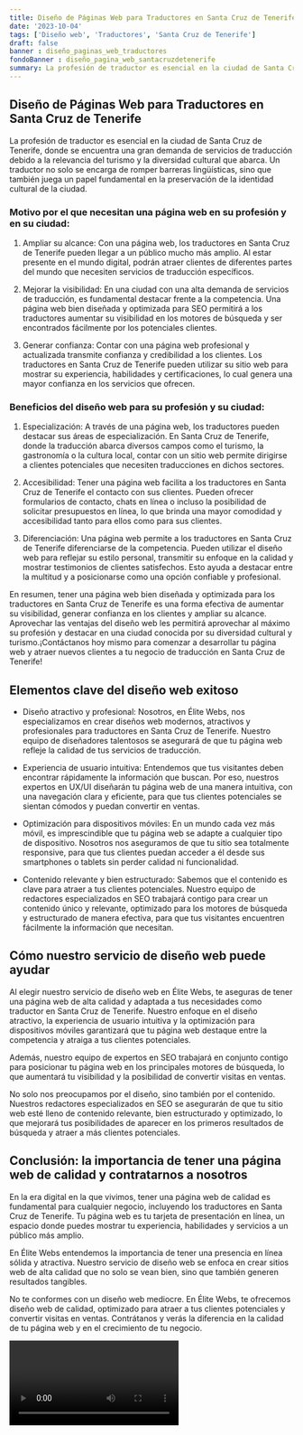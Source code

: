 ```yaml
---
title: Diseño de Páginas Web para Traductores en Santa Cruz de Tenerife
date: '2023-10-04'
tags: ['Diseño web', 'Traductores', 'Santa Cruz de Tenerife']
draft: false
banner : diseño_paginas_web_traductores
fondoBanner : diseño_pagina_web_santacruzdetenerife
summary: La profesión de traductor es esencial en la ciudad de Santa Cruz de Tenerife, donde se encuentra una gran demanda de servicios de traducción debido a la relevancia del turismo y la diversidad cultural que abarca. Un traductor no solo se encarga de romper barreras lingüísticas, sino que también juega un papel fundamental en la preservación de la identidad cultural de la ciudad.
---
```


## Diseño de Páginas Web para Traductores en Santa Cruz de Tenerife

La profesión de traductor es esencial en la ciudad de Santa Cruz de Tenerife, donde se encuentra una gran demanda de servicios de traducción debido a la relevancia del turismo y la diversidad cultural que abarca. Un traductor no solo se encarga de romper barreras lingüísticas, sino que también juega un papel fundamental en la preservación de la identidad cultural de la ciudad.

### Motivo por el que necesitan una página web en su profesión y en su ciudad:

1. Ampliar su alcance: Con una página web, los traductores en Santa Cruz de Tenerife pueden llegar a un público mucho más amplio. Al estar presente en el mundo digital, podrán atraer clientes de diferentes partes del mundo que necesiten servicios de traducción específicos.

2. Mejorar la visibilidad: En una ciudad con una alta demanda de servicios de traducción, es fundamental destacar frente a la competencia. Una página web bien diseñada y optimizada para SEO permitirá a los traductores aumentar su visibilidad en los motores de búsqueda y ser encontrados fácilmente por los potenciales clientes.

3. Generar confianza: Contar con una página web profesional y actualizada transmite confianza y credibilidad a los clientes. Los traductores en Santa Cruz de Tenerife pueden utilizar su sitio web para mostrar su experiencia, habilidades y certificaciones, lo cual genera una mayor confianza en los servicios que ofrecen.

### Beneficios del diseño web para su profesión y su ciudad:

1. Especialización: A través de una página web, los traductores pueden destacar sus áreas de especialización. En Santa Cruz de Tenerife, donde la traducción abarca diversos campos como el turismo, la gastronomía o la cultura local, contar con un sitio web permite dirigirse a clientes potenciales que necesiten traducciones en dichos sectores.

2. Accesibilidad: Tener una página web facilita a los traductores en Santa Cruz de Tenerife el contacto con sus clientes. Pueden ofrecer formularios de contacto, chats en línea o incluso la posibilidad de solicitar presupuestos en línea, lo que brinda una mayor comodidad y accesibilidad tanto para ellos como para sus clientes.

3. Diferenciación: Una página web permite a los traductores en Santa Cruz de Tenerife diferenciarse de la competencia. Pueden utilizar el diseño web para reflejar su estilo personal, transmitir su enfoque en la calidad y mostrar testimonios de clientes satisfechos. Esto ayuda a destacar entre la multitud y a posicionarse como una opción confiable y profesional.

En resumen, tener una página web bien diseñada y optimizada para los traductores en Santa Cruz de Tenerife es una forma efectiva de aumentar su visibilidad, generar confianza en los clientes y ampliar su alcance. Aprovechar las ventajas del diseño web les permitirá aprovechar al máximo su profesión y destacar en una ciudad conocida por su diversidad cultural y turismo.¡Contáctanos hoy mismo para comenzar a desarrollar tu página web y atraer nuevos clientes a tu negocio de traducción en Santa Cruz de Tenerife!

<GifSeo />

<Cta />

## Elementos clave del diseño web exitoso

- Diseño atractivo y profesional: Nosotros, en Élite Webs, nos especializamos en crear diseños web modernos, atractivos y profesionales para traductores en Santa Cruz de Tenerife. Nuestro equipo de diseñadores talentosos se asegurará de que tu página web refleje la calidad de tus servicios de traducción.

- Experiencia de usuario intuitiva: Entendemos que tus visitantes deben encontrar rápidamente la información que buscan. Por eso, nuestros expertos en UX/UI diseñarán tu página web de una manera intuitiva, con una navegación clara y eficiente, para que tus clientes potenciales se sientan cómodos y puedan convertir en ventas.

- Optimización para dispositivos móviles: En un mundo cada vez más móvil, es imprescindible que tu página web se adapte a cualquier tipo de dispositivo. Nosotros nos aseguramos de que tu sitio sea totalmente responsive, para que tus clientes puedan acceder a él desde sus smartphones o tablets sin perder calidad ni funcionalidad.

- Contenido relevante y bien estructurado: Sabemos que el contenido es clave para atraer a tus clientes potenciales. Nuestro equipo de redactores especializados en SEO trabajará contigo para crear un contenido único y relevante, optimizado para los motores de búsqueda y estructurado de manera efectiva, para que tus visitantes encuentren fácilmente la información que necesitan.

## Cómo nuestro servicio de diseño web puede ayudar

Al elegir nuestro servicio de diseño web en Élite Webs, te aseguras de tener una página web de alta calidad y adaptada a tus necesidades como traductor en Santa Cruz de Tenerife. Nuestro enfoque en el diseño atractivo, la experiencia de usuario intuitiva y la optimización para dispositivos móviles garantizará que tu página web destaque entre la competencia y atraiga a tus clientes potenciales.

Además, nuestro equipo de expertos en SEO trabajará en conjunto contigo para posicionar tu página web en los principales motores de búsqueda, lo que aumentará tu visibilidad y la posibilidad de convertir visitas en ventas.

No solo nos preocupamos por el diseño, sino también por el contenido. Nuestros redactores especializados en SEO se asegurarán de que tu sitio web esté lleno de contenido relevante, bien estructurado y optimizado, lo que mejorará tus posibilidades de aparecer en los primeros resultados de búsqueda y atraer a más clientes potenciales.

## Conclusión: la importancia de tener una página web de calidad y contratarnos a nosotros

En la era digital en la que vivimos, tener una página web de calidad es fundamental para cualquier negocio, incluyendo los traductores en Santa Cruz de Tenerife. Tu página web es tu tarjeta de presentación en línea, un espacio donde puedes mostrar tu experiencia, habilidades y servicios a un público más amplio.

En Élite Webs entendemos la importancia de tener una presencia en línea sólida y atractiva. Nuestro servicio de diseño web se enfoca en crear sitios web de alta calidad que no solo se vean bien, sino que también generen resultados tangibles.

No te conformes con un diseño web mediocre. En Élite Webs, te ofrecemos diseño web de calidad, optimizado para atraer a tus clientes potenciales y convertir visitas en ventas. Contrátanos y verás la diferencia en la calidad de tu página web y en el crecimiento de tu negocio.

<Video />

<CtaBot job='Traductores' city='Santa Cruz de Tenerife'/>

<Gmaps query='Santa Cruz de Tenerife+españa+maps' />